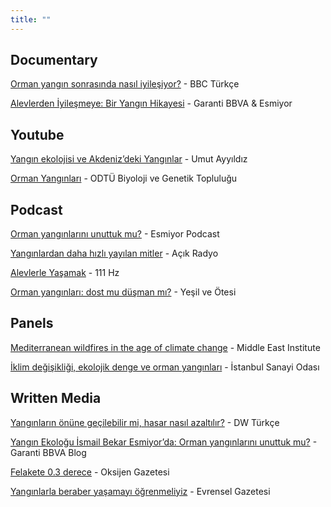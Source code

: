 ```yaml
---
title: ""
---
```


## Documentary

[Orman yangın sonrasında nasıl iyileşiyor?](https://www.youtube.com/watch?v=Yi3uiS5lHQk) - BBC Türkçe

[Alevlerden İyileşmeye: Bir Yangın Hikayesi](https://www.youtube.com/watch?v=VMPOTLCCM0s&list=PLpsxEvsIhvsuHb24t4kSmU_oBx5pK5b05) - Garanti BBVA & Esmiyor

## Youtube

[Yangın ekolojisi ve Akdeniz'deki Yangınlar](https://www.youtube.com/watch?v=4Q2hQ5KoHIg) - Umut Ayyıldız

[Orman Yangınları](https://www.youtube.com/watch?v=iN0sPbICrDU) - ODTÜ Biyoloji ve Genetik Topluluğu

## Podcast

[Orman yangınlarını unuttuk mu?](https://open.spotify.com/episode/1MMaaKsw23I4m9lEpSFBrb?si=b58c138d371e4e8c&nd=1) - Esmiyor Podcast

[Yangınlardan daha hızlı yayılan mitler](https://acikradyo.com.tr/podcast/229833) - Açık Radyo

[Alevlerle Yaşamak](https://open.spotify.com/episode/4IpmyRzxZwQ2U3BsuXVI2L) - 111 Hz

[Orman yangınları: dost mu düşman mı?](https://open.spotify.com/episode/1pSid5Flm7RDMSpuSfvIzJ?si=XuxIX-vlQqunRcXbE2jxcw) - Yeşil ve Ötesi

## Panels

[Mediterranean wildfires in the age of climate change](https://www.mei.edu/events/mediterranean-wildfires-age-climate-change) - Middle East Institute

[İklim değişikliği, ekolojik denge ve orman yangınları](https://www.iso.org.tr/haberler/etkinlikler/iso-yesil-gundem-sohbetleri-iklim-degisikligi-ekolojik-denge-ve-orman-yanginlari-ile-basladi/) - İstanbul Sanayi Odası

## Written Media

[Yangınların önüne geçilebilir mi, hasar nasıl azaltılır?](https://www.dw.com/tr/yangınların-önüne-geçilebilir-mi-hasar-nasıl-azaltılır/a-58713830) - DW Türkçe

[Yangın Ekoloğu İsmail Bekar Esmiyor'da: Orman yangınlarını unuttuk mu?](https://www.garantibbva.com.tr/blog/esmiyor-ismail-bekar-orman-yanginlari) - Garanti BBVA Blog

[Felakete 0.3 derece](https://gazeteoksijen.com/wp-content/uploads/2021/08/sayi30.pdf) - Oksijen Gazetesi

[Yangınlarla beraber yaşamayı öğrenmeliyiz](https://www.evrensel.net/haber/440282/yangin-ekologu-ismail-bekar-yanginlarla-beraber-yasamayi-ogrenmeliyiz) - Evrensel Gazetesi
